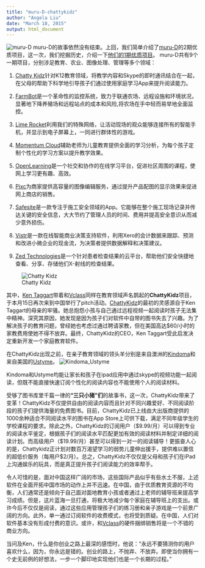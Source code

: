 ```yaml
---
title: "muru-D-chattykidz"
author: "Angela Liu"
date: "March 18, 2015"
output: html_document
---
```

![muru-D](https://muru-d.com/media/backgrounds/MuruD1i.jpg)
    muru-D的故事依然没有结束。上回，我们简单介绍了[muru-D](https://muru-d.com/)的2期优质项目，这一次，我们挖掘历史，介绍一下[他们的1期优质项目](http://www.startupdaily.net/2014/08/live-muru-d-demo-evening-startupaus/)。
muru-D共有9个一期项目，分别涉足教育、农业、图像处理、管理等多个领域：

1. [Chatty Kidz](www.chattykidz.com)针对K12教育领域，将教学内容和Skype的即时通讯结合在一起，在父母的帮助下科学地引导孩子们通过使用家庭学习App来提升阅读能力。

2. [FarmBot](www.farmbot.com.au)是一个革命性的监控系统，致力于联通农场、远程设施和环境状况，显著地下降养殖场和远程站点的成本和风险,将农场在手中轻而易举地全面监控。

3. [Lime Rocket](limerocket.com)利用我们的特殊网络，让活动现场的观众能够连接所有的智能手机，并显示到电子屏幕上，一同进行群体性的游戏。

4. [Momentum Cloud](www.momentumcloud.com)辅助老师为儿童教育提供全面的学习分析，为每个孩子定制个性化的学习方案以提升教学效果。

5. [OpenLearning](www.openlearning.com)是一个社交和协作的在线学习平台，促进社区周围的课程，使网上学习更有趣、高效。

6. [Pixc](www.pixcphotos.com)为商家提供高容量的图像编辑服务，通过提升产品配图的显示效果来促进网上商店的销售。

7. [Safesite](www.safesiteapp.com)是一款专注于施工安全领域的App。它能够在整个施工现场记录并传达关键的安全信息，大大节约了管理人员的时间、费用并提高安全意识从而减少意外损伤。

8. [Vistr](https://www.vistr.co)是一款在线智能商业决策支持软件，利用Xero的会计数据来跟踪、预测和改进小微企业的现金流，为决策者提供数据解释和决策建议。

9. [Zed Technologies](www.zedtechnologies.com.au)是一个针对患者检查结果的云平台，帮助他们安全快捷地查看、分享、存储他们X-射线的检查结果。

![Chatty Kidz](http://static1.squarespace.com/static/53191e1ae4b01676f1743bd0/t/547d5dabe4b03545c8a8046a/1417502124108/ipad-concept-chart4.jpg)

  其中，[Ken Taggart](http://www.linkedin.com/company/chatty-kidz)带着和[Vclass](http://www.vclass.com.au/)同样在教育领域声名鹊起的**ChattyKidz**项目，于本月15日再次来到中国举行了pitch活动。[ChattyKidz](www.chattykidz.com)的最初的灵感源自于Ken Taggart的母亲的牢骚。她总抱怨小孩与自己通过远程视频一起阅读时孩子无法集中精神。深究其原因，她发现是因为孩子们对软件中自带的图书失去了兴趣。为了解决孩子的教育问题，曾经她也考虑过通过聘请家教，但在美国高达$60/小时的家教费用使她不得不放弃。最终，ChattyKidz的CEO，Ken Taggart受此启发决定重新开发一个家庭教育软件。
  
  在ChattyKidz出现之前，在亲子教育领域的领头羊分别是来自澳洲的[Kindoma](http://kindoma.com/)和来自美国的[Ustyme](http://www.ustyme.com/index.html)。
  ![Kindoma_Ustyme](https://raw.githubusercontent.com/harryprince/Blog/master/muru-D/muru-D-ChattyKidz/kindoma-ustyme.png)
  
  Kindoma和Ustyme均能让家长和孩子在ipad应用中通过skype的视频功能一起阅读，但既不能直接快速订阅个性化的阅读内容也不能使用个人的阅读材料。
  
  受够了图书库里千篇一律的**“三只小猪”们**的故事书，这一次，ChattyKidz带来了变革！ChattyKidz不仅提供自由的阅读内容而且针对不同兴趣爱好、不同阅读阶段的孩子们提供海量的免费图书。目前，ChattyKidz已上线由大出版商提供的1000余种适合不同阅读水平的图书在App Store上可供下载，满足不同年级学生的学校课程的要求。除此之外，ChattyKidz的订阅用户（$9.99/月）可以得到专业的阅读水平鉴定，根据孩子们的阅读水平匹配更加有效的阅读材料并制定详细的阅读计划。而高级用户（$19.99/月）甚至可以得到一对一的阅读辅导！更振奋人心的是，Chattykidz正计划对数百万渴望学习的弱势儿童伸出援手，提供难以置信的超低价服务（每用户$2/月）。总之，ChattyKidz不仅仅是父母和孩子们在iPad上沟通娱乐的玩具，而是真正提升孩子们阅读能力的效率帮手。
  
  令人可惜的是，面对中国这样广阔的市场，这些国际产品似乎有些水土不服，上述软件在全面开拓中国市场的动作上并不迅速。在中国，由于优质教育资源的不均衡，人们通常还是倾向于自己面对面地教育小孩或者通过上老师的辅导班来提高学习成绩。但是，这片蓝海一旦打通，将极大地减少每个家庭在辅导班上的支出。或许今后不仅仅是阅读，通过这些应用管理孩子们的练习册和亲子游戏是一个前景广阔的方向。此外，单一通过订阅软件的收费模式，也将受到质疑。在中国，人们对软件基本没有形成付费的意识。或许，和[Vclass](http://cn.technode.com/)的硬件捆绑销售将是一个不错的商业方向。
  
  当问及Ken，什么是你创业之路上最深的感悟时，他说：“永远不要猜测你的用户喜欢什么，因为，你永远是错的。创业的路上，不抛弃、不放弃。即使当你拥有一个史无前例的好想法，一步一个脚印地实现他们也是一个长期的过程。”
